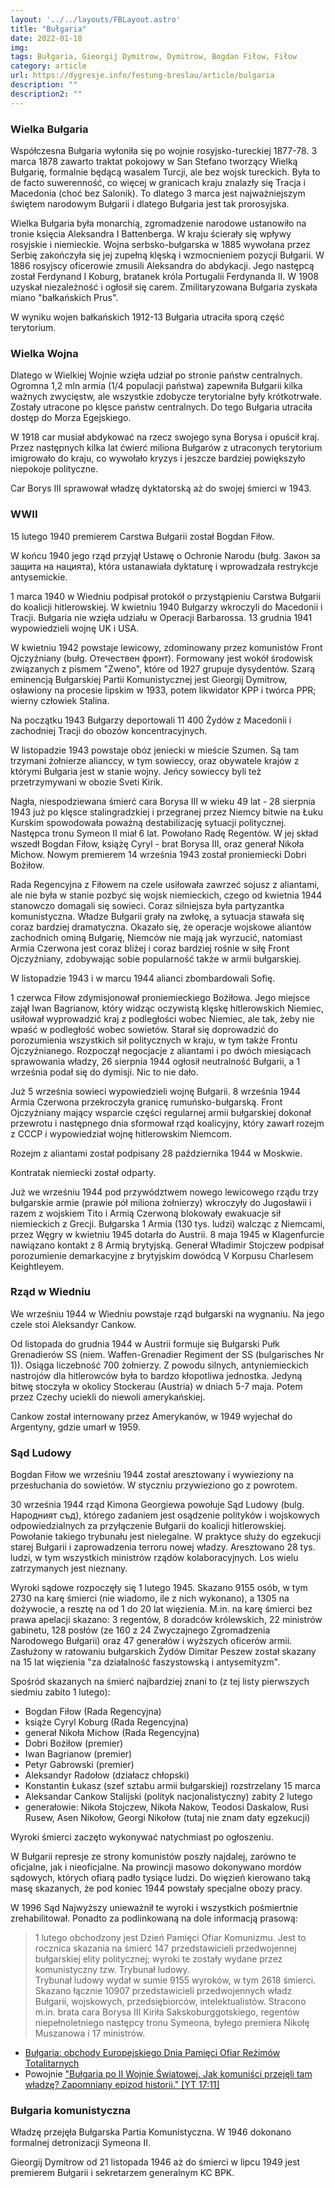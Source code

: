 ```yaml
---
layout: '../../layouts/FBLayout.astro'
title: "Bułgaria"
date: 2022-01-18
img: 
tags: Bułgaria, Gieorgij Dymitrow, Dymitrow, Bogdan Fiłow, Fiłow
category: article
url: https://dygresje.info/festung-breslau/article/bulgaria
description: ""
description2: ""
---
```



<Europa />

### Wielka Bułgaria

Współczesna Bułgaria wyłoniła się po wojnie rosyjsko-tureckiej 1877-78. 3 marca 1878 zawarto traktat pokojowy w San Stefano tworzący Wielką Bułgarię, formalnie będącą wasalem Turcji, ale bez wojsk tureckich. Była to de facto suwerenność, co więcej w granicach kraju znalazły się Tracja i Macedonia (choć bez Salonik). To dlatego 3 marca jest najważniejszym świętem narodowym Bułgarii i dlatego Bułgaria jest tak prorosyjska.

Wielka Bułgaria była monarchią, zgromadzenie narodowe ustanowiło na tronie księcia Aleksandra I Battenberga. W kraju ścierały się wpływy rosyjskie i niemieckie. Wojna serbsko-bułgarska w 1885 wywołana przez Serbię zakończyła się jej zupełną klęską i wzmocnieniem pozycji Bułgarii. W 1886 rosyjscy oficerowie zmusili Aleksandra do abdykacji. Jego następcą został Ferdynand I Koburg, bratanek króla Portugalii Ferdynanda II. W 1908 uzyskał niezależność i ogłosił się carem. Zmilitaryzowana Bułgaria zyskała miano "bałkańskich Prus".

W wyniku wojen bałkańskich 1912-13 Bułgaria utraciła sporą część terytorium.

### Wielka Wojna

Dlatego w Wielkiej Wojnie wzięła udział po stronie państw centralnych. Ogromna 1,2 mln armia (1/4 populacji państwa) zapewniła Bułgarii kilka ważnych zwycięstw, ale wszystkie zdobycze terytorialne były krótkotrwałe. Zostały utracone po klęsce państw centralnych. Do tego Bułgaria utraciła dostęp do Morza Egejskiego.

W 1918 car musiał abdykować na rzecz swojego syna Borysa i opuścił kraj. Przez następnych kilka lat ćwierć miliona Bułgarów z utraconych terytorium imigrowało do kraju, co wywołało kryzys i jeszcze bardziej powiększyło niepokoje polityczne.

Car Borys III sprawował władzę dyktatorską aż do swojej śmierci w 1943.

### WWII

15 lutego 1940 premierem Carstwa Bułgarii został Bogdan Fiłow.

W końcu 1940 jego rząd przyjął Ustawę o Ochronie Narodu (bułg. Закон за защита на нацията), która ustanawiała dyktaturę i wprowadzała restrykcje antysemickie.

1 marca 1940 w Wiedniu podpisał protokół o przystąpieniu Carstwa Bułgarii do koalicji hitlerowskiej. W kwietniu 1940 Bułgarzy wkroczyli do Macedonii i Tracji. Bułgaria nie wzięła udziału w Operacji Barbarossa. 13 grudnia 1941 wypowiedzieli wojnę UK i USA.

W kwietniu 1942 powstaje lewicowy, zdominowany przez komunistów Front Ojczyźniany (bułg. Отечествен фронт). Formowany jest wokół środowisk związanych z pismem "Zweno", które od 1927 grupuje dysydentów. Szarą eminencją Bułgarskiej Partii Komunistycznej jest Gieorgij Dymitrow, osławiony na procesie lipskim w 1933, potem likwidator KPP i twórca PPR; wierny człowiek Stalina.

Na początku 1943 Bułgarzy deportowali 11 400 Żydów z Macedonii i zachodniej Tracji do obozów koncentracyjnych.

W listopadzie 1943 powstaje obóz jeniecki w mieście Szumen. Są tam trzymani żołnierze alianccy, w tym sowieccy, oraz obywatele krajów z którymi Bułgaria jest w stanie wojny. Jeńcy sowieccy byli też przetrzymywani w obozie Sveti Kirik.

Nagła, niespodziewana śmierć cara Borysa III w wieku 49 lat - 28 sierpnia 1943 już po klęsce stalingradzkiej i przegranej przez Niemcy bitwie na Łuku Kurskim spowodowała poważną destabilizację sytuacji politycznej. Następca tronu Symeon II miał 6 lat. Powołano Radę Regentów. W jej skład wszedł Bogdan Fiłow, książę Cyryl - brat Borysa III, oraz generał Nikoła Michow. Nowym premierem 14 września 1943 został proniemiecki Dobri Bożiłow.

Rada Regencyjna z Fiłowem na czele usiłowała zawrzeć sojusz z aliantami, ale nie była w stanie pozbyć się wojsk niemieckich, czego od kwietnia 1944 stanowczo domagali się sowieci. Coraz silniejsza była partyzantka komunistyczna. Władze Bułgarii grały na zwłokę, a sytuacja stawała się coraz bardziej dramatyczna. Okazało się, że operacje wojskowe aliantów zachodnich ominą Bułgarię, Niemców nie mają jak wyrzucić, natomiast Armia Czerwona jest coraz bliżej i coraz bardziej rośnie w siłę Front Ojczyźniany, zdobywając sobie popularność także w armii bułgarskiej.

W listopadzie 1943 i w marcu 1944 alianci zbombardowali Sofię.

1 czerwca Fiłow zdymisjonował proniemieckiego Bożiłowa. Jego miejsce zajął Iwan Bagrianow, który widząc oczywistą klęskę hitlerowskich Niemiec, usiłował wyprowadzić kraj z podległości wobec Niemiec, ale tak, żeby nie wpaść w podległość wobec sowietów. Starał się doprowadzić do porozumienia wszystkich sił politycznych w kraju, w tym także Frontu Ojczyźnianego. Rozpoczął negocjacje z aliantami i po dwóch miesiącach sprawowania władzy, 26 sierpnia 1944 ogłosił neutralność Bułgarii, a 1 września podał się do dymisji. Nic to nie dało.

Już 5 września sowieci wypowiedzieli wojnę Bułgarii. 8 września 1944 Armia Czerwona przekroczyła granicę rumuńsko-bułgarską. Front Ojczyźniany mający wsparcie części regularnej armii bułgarskiej dokonał przewrotu i następnego dnia sformował rząd koalicyjny, który zawarł rozejm z CCCP i wypowiedział wojnę hitlerowskim Niemcom.

Rozejm z aliantami został podpisany 28 października 1944 w Moskwie.

Kontratak niemiecki został odparty.

Już we wrześniu 1944 pod przywództwem nowego lewicowego rządu trzy bułgarskie armie (prawie pół miliona żołnierzy) wkroczyły do Jugosławii i razem z wojskiem Tito i Armią Czerwoną blokowały ewakuacje sił niemieckich z Grecji. Bułgarska 1 Armia (130 tys. ludzi) walcząc z Niemcami, przez Węgry w kwietniu 1945 dotarła do Austrii. 8 maja 1945 w Klagenfurcie nawiązano kontakt z 8 Armią brytyjską. Generał Władimir Stojczew podpisał porozumienie demarkacyjne z brytyjskim dowódcą V Korpusu Charlesem Keightleyem.

### Rząd w Wiedniu

We wrześniu 1944 w Wiedniu powstaje rząd bułgarski na wygnaniu. Na jego czele stoi Aleksandyr Cankow.

Od listopada do grudnia 1944 w Austrii formuje się Bułgarski Pułk Grenadierów SS (niem. Waffen-Grenadier Regiment der SS (bulgarisches Nr 1)). Osiąga liczebność 700 żołnierzy. Z powodu silnych, antyniemieckich nastrojów dla hitlerowców była to bardzo kłopotliwa jednostka. Jedyną bitwę stoczyła w okolicy Stockerau (Austria) w dniach 5-7 maja. Potem przez Czechy uciekli do niewoli amerykańskiej.

Cankow został internowany przez Amerykanów, w 1949 wyjechał do Argentyny, gdzie umarł w 1959.

### Sąd Ludowy

Bogdan Fiłow we wrześniu 1944 został aresztowany i wywieziony na przesłuchania do sowietów. W styczniu przywieziono go z powrotem.

30 września 1944 rząd Kimona Georgiewa powołuje Sąd Ludowy (bulg. Народният съд), którego zadaniem jest osądzenie polityków i wojskowych odpowiedzialnych za przyłączenie Bułgarii do koalicji hitlerowskiej. Powołanie takiego trybunału jest nielegalne. W praktyce służy do egzekucji starej Bułgarii i zaprowadzenia terroru nowej władzy. Aresztowano 28 tys. ludzi, w tym wszystkich ministrów rządów kolaboracyjnych. Los wielu zatrzymanych jest nieznany.

Wyroki sądowe rozpoczęły się 1 lutego 1945. Skazano 9155 osób, w tym 2730 na karę śmierci (nie wiadomo, ile z nich wykonano), a 1305 na dożywocie, a resztę na od 1 do 20 lat więzienia. M.in. na karę śmierci bez prawa apelacji skazano: 3 regentów, 8 doradców królewskich, 22 ministrów gabinetu, 128 posłów (ze 160 z 24 Zwyczajnego Zgromadzenia Narodowego Bułgarii) oraz 47 generałów i wyższych oficerów armii. Zasłużony w ratowaniu bułgarskich Żydów Dimitar Peszew został skazany na 15 lat więzienia "za działalność faszystowską i antysemityzm".

Spośród skazanych na śmierć najbardziej znani to (z tej listy pierwszych siedmiu zabito 1 lutego):

- Bogdan Fiłow (Rada Regencyjna)
- książe Cyryl Koburg (Rada Regencyjna)
- generał Nikoła Michow (Rada Regencyjna)
- Dobri Bożiłow (premier)
- Iwan Bagrianow (premier)
- Petyr Gabrowski (premier)
- Aleksandyr Radołow (działacz chłopski)
- Konstantin Łukasz (szef sztabu armii bułgarskiej) rozstrzelany 15 marca
- Aleksandar Cankow Stalijski (polityk nacjonalistyczny) zabity 2 lutego
- generałowie: Nikoła Stojczew, Nikoła Nakow, Teodosi Daskalow, Rusi Rusew, Asen Nikołow, Georgi Nikołow (tutaj nie znam daty egzekucji)

Wyroki śmierci zaczęto wykonywać natychmiast po ogłoszeniu.

W Bułgarii represje ze strony komunistów poszły najdalej, zarówno te oficjalne, jak i nieoficjalne. Na prowincji masowo dokonywano mordów sądowych, których ofiarą padło tysiące ludzi. Do więzień kierowano taką masę skazanych, że pod koniec 1944 powstały specjalne obozy pracy.

W 1996 Sąd Najwyższy unieważnił te wyroki i wszystkich pośmiertnie zrehabilitował. Ponadto za podlinkowaną na dole informacją prasową:
>1 lutego obchodzony jest Dzień Pamięci Ofiar Komunizmu. Jest to rocznica skazania na śmierć 147 przedstawicieli przedwojennej bułgarskiej elity politycznej; wyroki te zostały wydane przez komunistyczny tzw. Trybunał ludowy.<br />
>Trybunał ludowy wydał w sumie 9155 wyroków, w tym 2618 śmierci. Skazano łącznie 10907 przedstawicieli przedwojennych władz Bułgarii, wojskowych, przedsiębiorców, intelektualistów. Stracono m.in. brata cara Borysa III Kiriła Sakskoburggotskiego, regentów niepełnoletniego następcy tronu Symeona, byłego premiera Nikołę Muszanowa i 17 ministrów.

- [Bułgaria: obchody Europejskiego Dnia Pamięci Ofiar Reżimów Totalitarnych](https://dzieje.pl/aktualnosci/bulgaria-obchody-europejskiego-dnia-pamieci-ofiar-rezimow-totalitarnych)
- Powojnie ["Bułgaria po II Wojnie Światowej. Jak komuniści przejęli tam władzę? Zapomniany epizod historii." [YT 17:11]](https://www.youtube.com/watch?v=_vLeLAwXeQw)

### Bułgaria komunistyczna

Władzę przejęła Bułgarska Partia Komunistyczna. W 1946 dokonano formalnej detronizacji Symeona II.

Gieorgij Dymitrow od 21 listopada 1946 aż do śmierci w lipcu 1949 jest premierem Bułgarii i sekretarzem generalnym KC BPK.